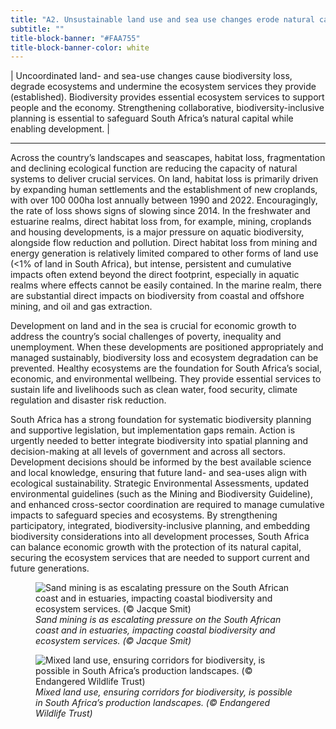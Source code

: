 ```yaml
---
title: "A2. Unsustainable land use and sea use changes erode natural capital and undermine ecosystem services"
subtitle: ""
title-block-banner: "#FAA755"
title-block-banner-color: white
---
```


\| Uncoordinated land- and sea-use changes cause biodiversity loss, degrade ecosystems and undermine the ecosystem services they provide (established). Biodiversity provides essential ecosystem services to support people and the economy. Strengthening collaborative, biodiversity-inclusive planning is essential to safeguard South Africa’s natural capital while enabling development. \|

------------------------------------------------------------------------

Across the country’s landscapes and seascapes, habitat loss, fragmentation and declining ecological function are reducing the capacity of natural systems to deliver crucial services. On land, habitat loss is primarily driven by expanding human settlements and the establishment of new croplands, with over 100 000ha lost annually between 1990 and 2022. Encouragingly, the rate of loss shows signs of slowing since 2014. In the freshwater and estuarine realms, direct habitat loss from, for example, mining, croplands and housing developments, is a major pressure on aquatic biodiversity, alongside flow reduction and pollution. Direct habitat loss from mining and energy generation is relatively limited compared to other forms of land use (\<1% of land in South Africa), but intense, persistent and cumulative impacts often extend beyond the direct footprint, especially in aquatic realms where effects cannot be easily contained. In the marine realm, there are substantial direct impacts on biodiversity from coastal and offshore mining, and oil and gas extraction.

Development on land and in the sea is crucial for economic growth to address the country’s social challenges of poverty, inequality and unemployment. When these developments are positioned appropriately and managed sustainably, biodiversity loss and ecosystem degradation can be prevented. Healthy ecosystems are the foundation for South Africa’s social, economic, and environmental wellbeing. They provide essential services to sustain life and livelihoods such as clean water, food security, climate regulation and disaster risk reduction.

South Africa has a strong foundation for systematic biodiversity planning and supportive legislation, but implementation gaps remain. Action is urgently needed to better integrate biodiversity into spatial planning and decision-making at all levels of government and across all sectors. Development decisions should be informed by the best available science and local knowledge, ensuring that future land- and sea-uses align with ecological sustainability. Strategic Environmental Assessments, updated environmental guidelines (such as the Mining and Biodiversity Guideline), and enhanced cross-sector coordination are required to manage cumulative impacts to safeguard species and ecosystems. By strengthening participatory, integrated, biodiversity-inclusive planning, and embedding biodiversity considerations into all development processes, South Africa can balance economic growth with the protection of its natural capital, securing the ecosystem services that are needed to support current and future generations. 

![*Sand mining is as escalating pressure on the South African coast and in estuaries, impacting coastal biodiversity and ecosystem services. (© Jacque Smit)*](imgs/17.%20Pg25_KMA2%20Coastal_Mining_%20Tormin_with%20cliff%20collapses%20-(c)%20Jacque_Smit_PTWC-56.png)

![*Mixed land use, ensuring corridors for biodiversity, is possible in South Africa's production landscapes. (© Endangered Wildlife Trust)*](imgs/18.%20Pg25_KMA2_NBBN%20site%20visit_Mondi_1%20(c)%20EWT.png)
